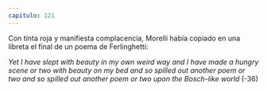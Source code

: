```yaml
---
capitulo: 121
---
```


Con tinta roja y manifiesta complacencia, Morelli había copiado en una libreta
el final de un poema de Ferlinghetti:

_Yet I have slept with beauty in my own weird way and I have made a hungry scene or two with beauty on my bed and so spilled out another poem or two and so spilled out another poem or two upon the Bosch-like world_
(-36)
